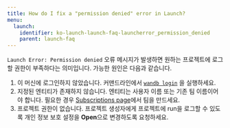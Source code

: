 ---
title: How do I fix a "permission denied" error in Launch?
menu:
  launch:
    identifier: ko-launch-launch-faq-launcherror_permission_denied
    parent: launch-faq
---

`Launch Error: Permission denied` 오류 메시지가 발생하면 원하는 프로젝트에 로그할 권한이 부족하다는 의미입니다. 가능한 원인은 다음과 같습니다.

1. 이 머신에 로그인하지 않았습니다. 커맨드라인에서 [`wandb login`](/ko/ref/cli/wandb-login) 을 실행하세요.
2. 지정된 엔티티가 존재하지 않습니다. 엔티티는 사용자 이름 또는 기존 팀 이름이어야 합니다. 필요한 경우 [Subscriptions page](https://app.wandb.ai/billing)에서 팀을 만드세요.
3. 프로젝트 권한이 없습니다. 프로젝트 생성자에게 프로젝트에 run을 로그할 수 있도록 개인 정보 보호 설정을 **Open**으로 변경하도록 요청하세요.
